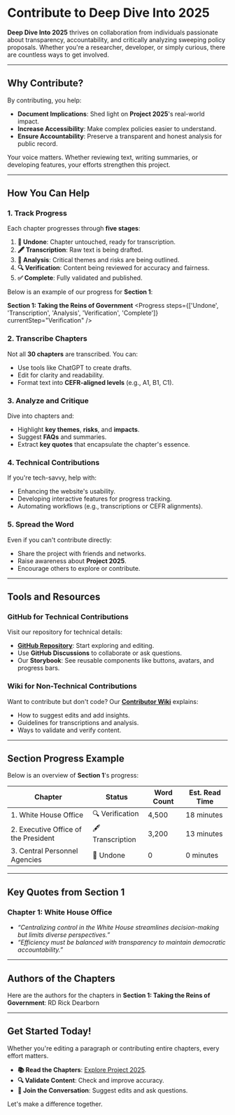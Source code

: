 
# Contribute to Deep Dive Into 2025

**Deep Dive Into 2025** thrives on collaboration from individuals passionate about transparency, accountability, and critically analyzing sweeping policy proposals. Whether you're a researcher, developer, or simply curious, there are countless ways to get involved.

---

## Why Contribute?

By contributing, you help:
- **Document Implications**: Shed light on **Project 2025**'s real-world impact.
- **Increase Accessibility**: Make complex policies easier to understand.
- **Ensure Accountability**: Preserve a transparent and honest analysis for public record.

Your voice matters. Whether reviewing text, writing summaries, or developing features, your efforts strengthen this project.

---

## How You Can Help

### 1. **Track Progress**
Each chapter progresses through **five stages**:
1. **📂 Undone**: Chapter untouched, ready for transcription.
2. **🖋️ Transcription**: Raw text is being drafted.
3. **🧠 Analysis**: Critical themes and risks are being outlined.
4. **🔍 Verification**: Content being reviewed for accuracy and fairness.
5. **✅ Complete**: Fully validated and published.

Below is an example of our progress for **Section 1**:

**Section 1: Taking the Reins of Government**
<Progress steps={['Undone', 'Transcription', 'Analysis', 'Verification', 'Complete']} currentStep="Verification" />

### 2. **Transcribe Chapters**
Not all **30 chapters** are transcribed. You can:
- Use tools like ChatGPT to create drafts.
- Edit for clarity and readability.
- Format text into **CEFR-aligned levels** (e.g., A1, B1, C1).

### 3. **Analyze and Critique**
Dive into chapters and:
- Highlight **key themes**, **risks**, and **impacts**.
- Suggest **FAQs** and summaries.
- Extract **key quotes** that encapsulate the chapter's essence.

### 4. **Technical Contributions**
If you're tech-savvy, help with:
- Enhancing the website's usability.
- Developing interactive features for progress tracking.
- Automating workflows (e.g., transcriptions or CEFR alignments).

### 5. **Spread the Word**
Even if you can't contribute directly:
- Share the project with friends and networks.
- Raise awareness about **Project 2025**.
- Encourage others to explore or contribute.

---

## Tools and Resources

### **GitHub for Technical Contributions**
Visit our repository for technical details:
- **[GitHub Repository](https://github.com/deepdiveinto2025/deepdiveinto2025)**: Start exploring and editing.
- Use **GitHub Discussions** to collaborate or ask questions.
- Our **Storybook**: See reusable components like buttons, avatars, and progress bars.

### **Wiki for Non-Technical Contributions**
Want to contribute but don't code? Our **[Contributor Wiki](https://github.com/deepdiveinto2025/wiki)** explains:
- How to suggest edits and add insights.
- Guidelines for transcriptions and analysis.
- Ways to validate and verify content.

---

## Section Progress Example

Below is an overview of **Section 1**'s progress:

| Chapter                              | Status         | Word Count | Est. Read Time |
|--------------------------------------|----------------|------------|----------------|
| 1. White House Office                | 🔍 Verification| 4,500      | 18 minutes     |
| 2. Executive Office of the President | 🖋️ Transcription | 3,200      | 13 minutes     |
| 3. Central Personnel Agencies        | 📂 Undone      | 0          | 0 minutes      |

---

## Key Quotes from Section 1

### Chapter 1: White House Office
- *“Centralizing control in the White House streamlines decision-making but limits diverse perspectives.”*
- *“Efficiency must be balanced with transparency to maintain democratic accountability.”*

---

## Authors of the Chapters

Here are the authors for the chapters in **Section 1: Taking the Reins of Government**:
<Avatar>
  <AvatarImage src="https://littlesis.org/images/profile/c6/c6879a39a790aaa1dbca33bd03c59d25.jpg" />
  <AvatarFallback>RD</AvatarFallback>
</Avatar>
Rick Dearborn

---

## Get Started Today!

Whether you're editing a paragraph or contributing entire chapters, every effort matters.  
- **📚 Read the Chapters**: [Explore Project 2025](https://deepdiveinto2025.github.io/deepdiveinto2025).
- **🔍 Validate Content**: Check and improve accuracy.
- **🧠 Join the Conversation**: Suggest edits and ask questions.

Let's make a difference together.

